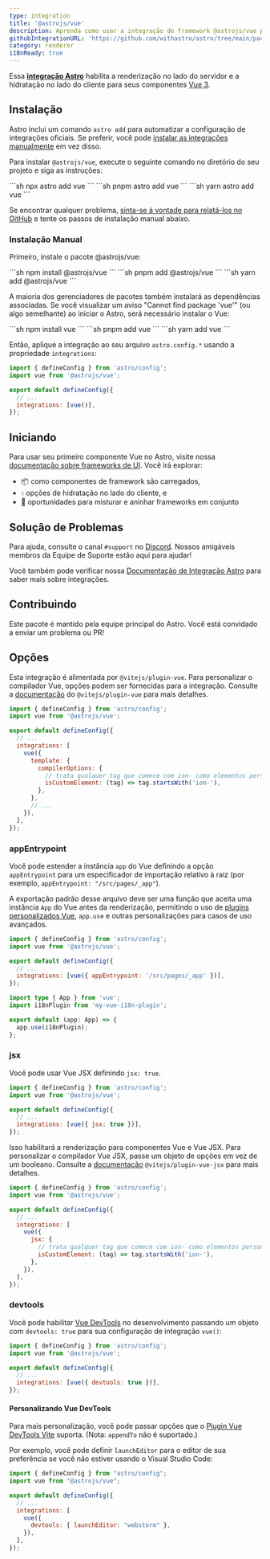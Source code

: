 ```yaml
---
type: integration
title: '@astrojs/vue'
description: Aprenda como usar a integração de framework @astrojs/vue para estender o suporte a componentes em seu projeto Astro.
githubIntegrationURL: 'https://github.com/withastro/astro/tree/main/packages/integrations/vue/'
category: renderer
i18nReady: true
---
```


Essa **[integração Astro][astro-integration]** habilita a renderização no lado do servidor e a hidratação no lado do cliente para seus componentes [Vue 3](https://vuejs.org/).

## Instalação

Astro inclui um comando `astro add` para automatizar a configuração de integrações oficiais. Se preferir, você pode [instalar as integrações manualmente](#instalação-manual) em vez disso.

Para instalar `@astrojs/vue`, execute o seguinte comando no diretório do seu projeto e siga as instruções:

<PackageManagerTabs>
  <Fragment slot="npm">
  ```sh
  npx astro add vue
  ```
  </Fragment>
  <Fragment slot="pnpm">
  ```sh
  pnpm astro add vue
  ```
  </Fragment>
  <Fragment slot="yarn">
  ```sh
  yarn astro add vue
  ```
  </Fragment>
</PackageManagerTabs>

Se encontrar qualquer problema, [sinta-se à vontade para relatá-los no GitHub](https://github.com/withastro/astro/issues) e tente os passos de instalação manual abaixo.

### Instalação Manual

Primeiro, instale o pacote @astrojs/vue:

<PackageManagerTabs>
  <Fragment slot="npm">
  ```sh
  npm install @astrojs/vue
  ```
  </Fragment>
  <Fragment slot="pnpm">
  ```sh
  pnpm add @astrojs/vue
  ```
  </Fragment>
  <Fragment slot="yarn">
  ```sh
  yarn add @astrojs/vue
  ```
  </Fragment>
</PackageManagerTabs>


A maioria dos gerenciadores de pacotes também instalará as dependências associadas. Se você visualizar um aviso "Cannot find package 'vue'" (ou algo semelhante) ao iniciar o Astro, será necessário instalar o Vue:

<PackageManagerTabs>
  <Fragment slot="npm">
  ```sh
  npm install vue
  ```
  </Fragment>
  <Fragment slot="pnpm">
  ```sh
  pnpm add vue
  ```
  </Fragment>
  <Fragment slot="yarn">
  ```sh
  yarn add vue
  ```
  </Fragment>
</PackageManagerTabs>

Então, aplique a integração ao seu arquivo `astro.config.*` usando a propriedade `integrations`:

```js ins={2} ins="vue()" title="astro.config.mjs"
import { defineConfig } from 'astro/config';
import vue from '@astrojs/vue';

export default defineConfig({
  // ...
  integrations: [vue()],
});
```

## Iniciando

Para usar seu primeiro componente Vue no Astro, visite nossa [documentação sobre frameworks de UI][astro-ui-frameworks]. Você irá explorar:

* 📦 como componentes de framework são carregados,
* 💧 opções de hidratação no lado do cliente, e
* 🤝 oportunidades para misturar e aninhar frameworks em conjunto

## Solução de Problemas

Para ajuda, consulte o canal `#support` no [Discord](https://astro.build/chat). Nossos amigáveis membros da Equipe de Suporte estão aqui para ajudar!

Você também pode verificar nossa [Documentação de Integração Astro][astro-integration] para saber mais sobre integrações.

## Contribuindo

Este pacote é mantido pela equipe principal do Astro. Você está convidado a enviar um problema ou PR!

[astro-integration]: /pt-br/guides/integrations-guide/

[astro-ui-frameworks]: /pt-br/guides/framework-components/#using-framework-components

## Opções

Esta integração é alimentada por `@vitejs/plugin-vue`. Para personalizar o compilador Vue, opções podem ser fornecidas para a integração. Consulte a [documentação](https://www.npmjs.com/package/@vitejs/plugin-vue) do `@vitejs/plugin-vue` para mais detalhes.

```js title="astro.config.mjs"
import { defineConfig } from 'astro/config';
import vue from '@astrojs/vue';

export default defineConfig({
  // ...
  integrations: [
    vue({
      template: {
        compilerOptions: {
          // trata qualquer tag que comece com ion- como elementos personalizados
          isCustomElement: (tag) => tag.startsWith('ion-'),
        },
      },
      // ...
    }),
  ],
});
```

### appEntrypoint

Você pode estender a instância `app` do Vue definindo a opção `appEntrypoint` para um especificador de importação relativo à raiz (por exemplo, `appEntrypoint: "/src/pages/_app"`).

A exportação padrão desse arquivo deve ser uma função que aceita uma instância `App` do Vue antes da renderização, permitindo o uso de [plugins personalizados Vue](https://vuejs.org/guide/reusability/plugins.html), `app.use` e outras personalizações para casos de uso avançados.

```js title="astro.config.mjs"
import { defineConfig } from 'astro/config';
import vue from '@astrojs/vue';

export default defineConfig({
  // ...
  integrations: [vue({ appEntrypoint: '/src/pages/_app' })],
});
```

```ts title="src/pages/_app.ts"
import type { App } from 'vue';
import i18nPlugin from 'my-vue-i18n-plugin';

export default (app: App) => {
  app.use(i18nPlugin);
};
```

### jsx

Você pode usar Vue JSX definindo `jsx: true`.

```js title="astro.config.mjs"
import { defineConfig } from 'astro/config';
import vue from '@astrojs/vue';

export default defineConfig({
  // ...
  integrations: [vue({ jsx: true })],
});
```

Isso habilitará a renderização para componentes Vue e Vue JSX. Para personalizar o compilador Vue JSX, passe um objeto de opções em vez de um booleano. Consulte a [documentação](https://www.npmjs.com/package/@vitejs/plugin-vue-jsx) `@vitejs/plugin-vue-jsx` para mais detalhes.

```js title="astro.config.mjs"
import { defineConfig } from 'astro/config';
import vue from '@astrojs/vue';

export default defineConfig({
  // ...
  integrations: [
    vue({
      jsx: {
        // trata qualquer tag que comece com ion- como elementos personalizados
        isCustomElement: (tag) => tag.startsWith('ion-'),
      },
    }),
  ],
});
```

### devtools

<p><Since pkg="@astrojs/vue" v="4.2.0" /></p>

Você pode habilitar [Vue DevTools](https://devtools-next.vuejs.org/) no desenvolvimento passando um objeto com `devtools: true` para sua configuração de integração `vue()`:

```js title="astro.config.mjs"
import { defineConfig } from 'astro/config';
import vue from '@astrojs/vue';

export default defineConfig({
  // ...
  integrations: [vue({ devtools: true })],
});
```

#### Personalizando Vue DevTools

<p><Since pkg="@astrojs/vue" v="4.3.0" /></p>

Para mais personalização, você pode passar opções que o [Plugin Vue DevTools Vite](https://devtools-next.vuejs.org/guide/vite-plugin#options) suporta. (Nota: `appendTo` não é suportado.)

Por exemplo, você pode definir `launchEditor` para o editor de sua preferência se você não estiver usando o Visual Studio Code:

```js title="astro.config.mjs"
import { defineConfig } from "astro/config";
import vue from "@astrojs/vue";

export default defineConfig({
  // ...
  integrations: [
    vue({
      devtools: { launchEditor: "webstorm" },
    }),
  ],
});
```

